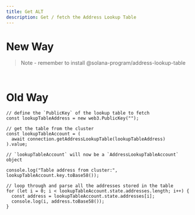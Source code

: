 ```yaml
---
title: Get ALT
description: Get / fetch the Address Lookup Table
---
```


# New Way

> Note - remember to install @solana-program/address-lookup-table

```tsx


```

# Old Way

```tsx
// define the `PublicKey` of the lookup table to fetch
const lookupTableAddress = new web3.PublicKey("");
 
// get the table from the cluster
const lookupTableAccount = (
  await connection.getAddressLookupTable(lookupTableAddress)
).value;
 
// `lookupTableAccount` will now be a `AddressLookupTableAccount` object
 
console.log("Table address from cluster:", lookupTableAccount.key.toBase58());

// loop through and parse all the addresses stored in the table
for (let i = 0; i < lookupTableAccount.state.addresses.length; i++) {
  const address = lookupTableAccount.state.addresses[i];
  console.log(i, address.toBase58());
}
```
